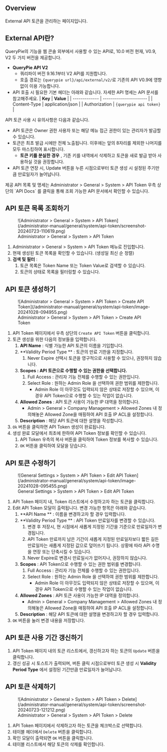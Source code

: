 
## Overview

External API 토큰을 관리하는 페이지입니다.


## External API란?

QueryPie의 기능을 웹 콘솔 외부에서 사용할 수 있는 API로, 10.0 버전 현재, V0.9, V2 두 가지 버전을 제공합니다.

*  **QueryPie API V2** 
    * 쿼리파이 버전 9.16.1부터 V2 API를 지원합니다.
    * 호출 경로는 `{querypie url}/api/external/v2/`로 기존의 API V0.9에 영향 없이 이용 가능합니다. 
* API 호출 시 필요한 기본 헤더는 아래와 같습니다. 자세한 API 명세는 API 문서를 참고해주세요.
|  **Key**      |  **Value**             |
| ------------- | ---------------------- |
| Content-Type  | application/json       |
| Authorization | `{querypie api token}` |

API 토큰 사용 시 유의사항은 다음과 같습니다.

* API 토큰은 Owner 권한 사용자 또는 해당 메뉴 접근 권한이 있는 관리자가 발급할 수 있습니다.
* 토큰은 최초 발급 시에만 전체 노출됩니다. 이후에는 앞의 8자리를 제외한 나머지를 모두 마스킹하여 표시합니다. 
    *  **토큰 키를 분실한 경우** , 기존 키를 내역에서 삭제하고 토큰을 새로 발급 받아 사용하실 것을 권장합니다. 
* API 토큰 연장 시, Update 버튼을 누른 시점으로부터 토큰 생성 시 설정된 주기만큼 만료일자가 늘어납니다. 

<Callout type="info">
제공 API 목록 및 명세는 Administrator &gt; General &gt; System &gt; API Token 우측 상단의 `API Docs` 를 클릭을 통해 조회 가능한 API 문서에서 확인할 수 있습니다.
</Callout>


## API 토큰 목록 조회하기

<figure data-layout="center" data-align="center">
![Administrator &gt; General &gt; System &gt; API Token](/administrator-manual/general/system/api-token/screenshot-20240723-110619.png)
<figcaption>
Administrator &gt; General &gt; System &gt; API Token
</figcaption>
</figure>

1. Administrator &gt; General &gt; System &gt; API Token 메뉴로 진입합니다.
2. 현재 생성된 토큰 목록을 확인할 수 있습니다. (생성일 최신 순 정렬)
3.  **검색 및 필터** :
    1. 토큰 목록은 Token Name 또는 Token Value로 검색할 수 있습니다.
    2. 토큰의 상태로 목록을 필터링할 수 있습니다.


## API 토큰 생성하기

<figure data-layout="center" data-align="center">
![Administrator &gt; General &gt; System &gt; API Token &gt; Create API Token](/administrator-manual/general/system/api-token/image-20241028-094955.png)
<figcaption>
Administrator &gt; General &gt; System &gt; API Token &gt; Create API Token
</figcaption>
</figure>

1. API Token 페이지에서 우측 상단의 `Create API Token` 버튼을 클릭합니다.
2. 토큰 생성을 위한 다음의 정보들을 입력합니다. 
    1.  **API Name**  : 식별 가능한 API 토큰의 이름을 기입합니다. 
    2.  **Validity Period Type ** : 토큰의 만료 기한을 지정합니다. 
        1. Never Expire 선택시 토큰을 영구적으로 사용할 수 있으나, 권장하지 않습니다. 
    3.  **Scopes : API 토큰으로 수행할 수 있는 권한을 선택합니다.** 
        1. Full Access : 관리자 기능 전체를 수행할 수 있는 권한입니다.
        2. Select Role : 원하는 Admin Role 을 선택하여 권한 범위를 제한합니다.
            * Admin Role 이 아무것도 입력되지 않은 상태로 저장할 수 있으며, 이 경우 API Token으로 수행할 수 있는 작업이 없습니다.
    4.  **Allowed Zones**  : API 토큰 사용이 가능한 IP 대역을 정의합니다. 
        *  Admin &gt; General &gt; Company Management &gt; Allowed Zones 내 정의해놓은 Allowed Zone을 매핑하여 API 호출 IP ACL을 설정합니다. 
    5.  **Description**  : 해당 API 토큰에 대한 설명을 작성합니다. 
3. `Ok` 버튼을 클릭하면 API Token 생성이 완료됩니다. 
4. 생성 완료 모달에서 최초에 한하여 API Token 정보를 확인할 수 있습니다.
    1. API Token 우측의 복사 버튼을 클릭하여 Token 정보를 복사할 수 있습니다.
    2. `OK` 버튼을 클릭하여 모달을 닫습니다.


## API 토큰 수정하기

<figure data-layout="center" data-align="center">
![General Settings &gt; System &gt; API Token &gt; Edit API Token](/administrator-manual/general/system/api-token/image-20241028-095455.png)
<figcaption>
General Settings &gt; System &gt; API Token &gt; Edit API Token
</figcaption>
</figure>

1. API Token 페이지 내, Token 리스트에서 수정하고자 하는 토큰을 클릭합니다.
2. Edit API Token 모달이 출력됩니다. 변경 가능한 항목은 아래와 같습니다.
    1.  **API Name ** : 이름을 변경하고자 할 경우 입력합니다. 
    2.  **Validity Period Type ** : API Token 만료일자를 변경할 수 있습니다. 
        1. 변경 후 저장시, 현 시점에서 새롭게 지정된 기간을 기준으로 만료일자가 변경됩니다. 
        2. API Token 만료까지 남은 기간이 새롭게 지정된 만료일자보다 짧든 길든 만료일자는 새롭게 지정된 값으로 덮어쓰기 됩니다. 상황에 따라 API 수명을 연장 또는 단축시킬 수 있습니다.
        3. Never Expire로 변경시 만료일시가 없어지나, 권장하지 않습니다.
    3.  **Scopes**  : API Token으로 수행할 수 있는 권한 범위를 변경합니다.
        1. Full Access : 관리자 기능 전체를 수행할 수 있는 권한입니다.
        2. Select Role : 원하는 Admin Role 을 선택하여 권한 범위를 제한합니다.
            * Admin Role 이 아무것도 입력되지 않은 상태로 저장할 수 있으며, 이 경우 API Token으로 수행할 수 있는 작업이 없습니다.
    4.  **Allowed Zones**  : API 토큰 사용이 가능한 IP 대역을 정의합니다. 
        *  Admin &gt; General &gt; Company Management &gt; Allowed Zones 내 정의해놓은 Allowed Zone을 매핑하여 API 호출 IP ACL을 설정합니다. 
    5.  **Description**  : 해당 API 토큰에 대한 설명을 변경하고자 할 경우 입력합니다. 
3. `OK` 버튼을 눌러 변경 내용을 저장합니다.


## API 토큰 사용 기간 갱신하기

1. API Token 페이지 내의 토큰 리스트에서, 갱신하고자 하는 토큰의 `Update` 버튼을 클릭합니다.
2. 갱신 성공 시 토스트가 출력되며, 버튼 클릭 시점으로부터 토큰 생성 시  **Validity Period Type** 에서 설정된 기간만큼 만료일자가 늘어납니다.


## API 토큰 삭제하기

<figure data-layout="center" data-align="center">
![Administrator &gt; General &gt; System &gt; API Token &gt; Delete](/administrator-manual/general/system/api-token/screenshot-20240723-121212.png)
<figcaption>
Administrator &gt; General &gt; System &gt; API Token &gt; Delete
</figcaption>
</figure>

1. API Token 페이지에서 삭제하고자 하는 토큰을 체크박스로 선택합니다.
2. 테이블 헤더에서 `Delete` 버튼을 클릭합니다.
3. 확인 모달이 출력되면 `OK` 버튼을 클릭합니다.
4. 테이블 리스트에서 해당 토큰의 삭제를 확인합니다.
